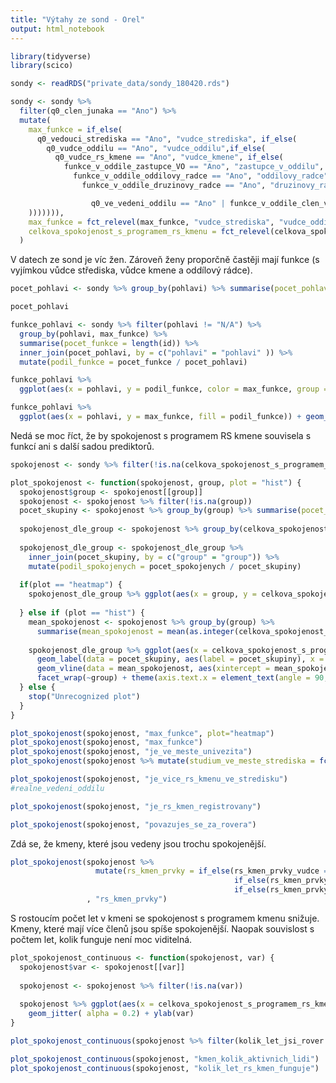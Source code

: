 ---
title: "Výtahy ze sond - Orel"
output: html_notebook
---

```{r setup}
library(tidyverse)
library(scico)
```

```{r}
sondy <- readRDS("private_data/sondy_180420.rds")

sondy <- sondy %>%
  filter(q0_clen_junaka == "Ano") %>%
  mutate(
    max_funkce = if_else(
      q0_vedouci_strediska == "Ano", "vudce_strediska", if_else(
        q0_vudce_oddilu == "Ano", "vudce_oddilu",if_else(
          q0_vudce_rs_kmene == "Ano", "vudce_kmene", if_else(
            funkce_v_oddile_zastupce_VO == "Ano", "zastupce_v_oddilu", if_else(
              funkce_v_oddile_oddilovy_radce == "Ano", "oddilovy_radce", if_else(
                funkce_v_oddile_druzinovy_radce == "Ano", "druzinovy_radce", if_else(

                  q0_ve_vedeni_oddilu == "Ano" | funkce_v_oddile_clen_vedeni_oddilu == "Ano", "sirsi_vedeni_oddilu", "nic"
    ))))))),
    max_funkce = fct_relevel(max_funkce, "vudce_strediska", "vudce_oddilu", "vudce_kmene", "zastupce_v_oddilu", "oddilovy_radce","druzinovy_radce","sirsi_vedeni_oddilu"),
    celkova_spokojenost_s_programem_rs_kmenu = fct_relevel(celkova_spokojenost_s_programem_rs_kmenu, "Velmi nespokojen/a", "Spíše nespokojen/a","Spíše spokojen/a","Velmi spokojen/a")
  )
```

V datech ze sond je víc žen. Zároveň ženy proporčně častěji mají funkce (s vyjímkou vůdce střediska, vůdce kmene a oddílový rádce).

```{r}
pocet_pohlavi <- sondy %>% group_by(pohlavi) %>% summarise(pocet_pohlavi = length(id))

pocet_pohlavi

funkce_pohlavi <- sondy %>% filter(pohlavi != "N/A") %>% 
  group_by(pohlavi, max_funkce) %>% 
  summarise(pocet_funkce = length(id)) %>% 
  inner_join(pocet_pohlavi, by = c("pohlavi" = "pohlavi" )) %>%
  mutate(podil_funkce = pocet_funkce / pocet_pohlavi)

funkce_pohlavi %>%
  ggplot(aes(x = pohlavi, y = podil_funkce, color = max_funkce, group = max_funkce, shape = max_funkce)) + geom_point() + geom_line()

funkce_pohlavi %>%
  ggplot(aes(x = pohlavi, y = max_funkce, fill = podil_funkce)) + geom_bin2d(stat="identity")

```

Nedá se moc říct, že by spokojenost s programem RS kmene souvisela s funkcí ani s další sadou prediktorů.

```{r}
spokojenost <- sondy %>% filter(!is.na(celkova_spokojenost_s_programem_rs_kmenu))

plot_spokojenost <- function(spokojenost, group, plot = "hist") {
  spokojenost$group <- spokojenost[[group]]
  spokojenost <- spokojenost %>% filter(!is.na(group))
  pocet_skupiny <- spokojenost %>% group_by(group) %>% summarise(pocet_skupiny = length(id))
  
  spokojenost_dle_group <- spokojenost %>% group_by(celkova_spokojenost_s_programem_rs_kmenu, group) %>% summarise(pocet_spokojenych = length(id))
  
  spokojenost_dle_group <- spokojenost_dle_group %>% 
    inner_join(pocet_skupiny, by = c("group" = "group")) %>%
    mutate(podil_spokojenych = pocet_spokojenych / pocet_skupiny) 
  
  if(plot == "heatmap") {
    spokojenost_dle_group %>% ggplot(aes(x = group, y = celkova_spokojenost_s_programem_rs_kmenu, fill = podil_spokojenych)) + geom_bin2d(stat = "identity") + theme(axis.text.x = element_text(angle = 90, hjust = 1)) + scale_fill_scico(palette = "roma") + xlab(group)
    
  } else if (plot == "hist") {
    mean_spokojenost <- spokojenost %>% group_by(group) %>% 
      summarise(mean_spokojenost = mean(as.integer(celkova_spokojenost_s_programem_rs_kmenu)))
    
    spokojenost_dle_group %>% ggplot(aes(x = celkova_spokojenost_s_programem_rs_kmenu, y = podil_spokojenych)) + geom_bar( stat = "identity") + 
      geom_label(data = pocet_skupiny, aes(label = pocet_skupiny), x = 1, y = 0.5, inherit.aes = FALSE) +
      geom_vline(data = mean_spokojenost, aes(xintercept = mean_spokojenost), color = "blue", size = 2) +
      facet_wrap(~group) + theme(axis.text.x = element_text(angle = 90, hjust = 1)) + xlab(group)
  } else {
    stop("Unrecognized plot")
  }
}

plot_spokojenost(spokojenost, "max_funkce", plot="heatmap")
plot_spokojenost(spokojenost, "max_funkce")
plot_spokojenost(spokojenost, "je_ve_meste_univezita")
plot_spokojenost(spokojenost %>% mutate(studium_ve_meste_strediska = fct_recode(studium_ve_meste_strediska, Ne = "Ne, většinu roku trávím mimo místo, kde mám svoje středisko")), "studium_ve_meste_strediska")

plot_spokojenost(spokojenost, "je_vice_rs_kmenu_ve_stredisku")
#realne_vedeni_oddilu

plot_spokojenost(spokojenost, "je_rs_kmen_registrovany")

plot_spokojenost(spokojenost, "povazujes_se_za_rovera")


```

Zdá se, že kmeny, které jsou vedeny jsou trochu spokojenější.

```{r}
plot_spokojenost(spokojenost %>% 
                   mutate(rs_kmen_prvky = if_else(rs_kmen_prvky_vudce == "Ano",
                                                  if_else(rs_kmen_prvky_rada == "Ano", "vudce_rada", "vudce"),
                                                  if_else(rs_kmen_prvky_rada == "Ano", "rada","nic")))
                 , "rs_kmen_prvky")

```


S rostoucím počet let v kmeni se spokojenost s programem kmenu snižuje. Kmeny, které mají více členů jsou spíše spokojenější. Naopak souvislost s počtem let, kolik funguje není moc viditelná.

```{r}
plot_spokojenost_continuous <- function(spokojenost, var) {
  spokojenost$var <- spokojenost[[var]]
  
  spokojenost <- spokojenost %>% filter(!is.na(var))
  
  spokojenost %>% ggplot(aes(x = celkova_spokojenost_s_programem_rs_kmenu, y = var)) + geom_boxplot(outlier.alpha = 0) +
    geom_jitter( alpha = 0.2) + ylab(var)
}

plot_spokojenost_continuous(spokojenost %>% filter(kolik_let_jsi_rover < 20), "kolik_let_jsi_rover") #Odfiltruju jeden outlier

plot_spokojenost_continuous(spokojenost, "kmen_kolik_aktivnich_lidi")
plot_spokojenost_continuous(spokojenost, "kolik_let_rs_kmen_funguje")

```

